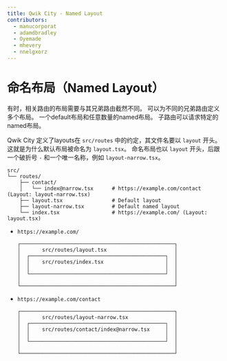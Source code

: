 ```yaml
---
title: Qwik City - Named Layout
contributors:
  - manucorporat
  - adamdbradley
  - Oyemade
  - mhevery
  - nnelgxorz
---
```


# 命名布局（Named Layout）

有时，相关路由的布局需要与其兄弟路由截然不同。
可以为不同的兄弟路由定义多个布局。
一个default布局和任意数量的named布局。
子路由可以请求特定的named布局。

Qwik City 定义了layouts在 `src/routes` 中的约定，其文件名要以 `layout` 开头。
这就是为什么默认布局被命名为 `layout.tsx`。
命名布局也以 `layout` 开头，后跟一个破折号 `-` 和一个唯一名称，例如 `layout-narrow.tsx`。

```
src/
└── routes/
    ├── contact/
    │   └── index@narrow.tsx      # https://example.com/contact (Layout: layout-narrow.tsx)
    ├── layout.tsx                # Default layout
    ├── layout-narrow.tsx         # Default named layout
    └── index.tsx                 # https://example.com/ (Layout: layout.tsx)
```

- `https://example.com/`
  ```
  ┌──────────────────────────────────────────────────┐
  │       src/routes/layout.tsx                      │
  │  ┌────────────────────────────────────────────┐  │
  │  │    src/routes/index.tsx                    │  │
  │  │                                            │  │
  │  └────────────────────────────────────────────┘  │
  │                                                  │
  └──────────────────────────────────────────────────┘
  ```
- `https://example.com/contact`
  ```
  ┌──────────────────────────────────────────────────┐
  │       src/routes/layout-narrow.tsx               │
  │  ┌────────────────────────────────────────────┐  │
  │  │    src/routes/contact/index@narrow.tsx     │  │
  │  │                                            │  │
  │  └────────────────────────────────────────────┘  │
  │                                                  │
  └──────────────────────────────────────────────────┘
  ```
